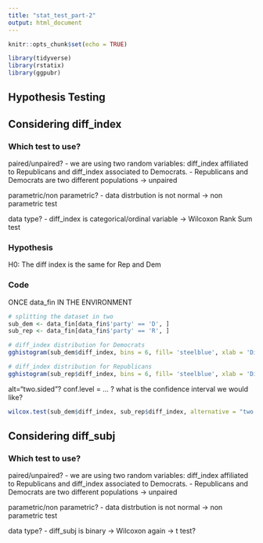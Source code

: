 ```yaml
---
title: "stat_test_part-2"
output: html_document
---
```


```r
knitr::opts_chunk$set(echo = TRUE)
```

```r
library(tidyverse)
library(rstatix)
library(ggpubr)
```

## Hypothesis Testing

## Considering diff_index

### Which test to use?

paired/unpaired?
- we are using two random variables: diff_index affiliated to Republicans and diff_index associated to Democrats.
- Republicans and Democrats are two different populations
-> unpaired

parametric/non parametric?
- data distrbution is not normal
-> non parametric test

data type?
- diff_index is categorical/ordinal variable
-> Wilcoxon Rank Sum test

### Hypothesis

H0: The diff index is the same for Rep and Dem 

### Code

ONCE data_fin IN THE ENVIRONMENT


```r
# splitting the dataset in two 
sub_dem <- data_fin[data_fin$'party' == 'D', ]
sub_rep <- data_fin[data_fin$'party' == 'R', ]
```

```r
# diff_index distribution for Democrats
gghistogram(sub_dem$diff_index, bins = 6, fill= 'steelblue', xlab = 'Difficulty index', main = 'Difficulty Index: Democrats')
```


```r
# diff_index distribution for Republicans
gghistogram(sub_rep$diff_index, bins = 6, fill= 'steelblue', xlab = 'Difficulty index',  main = 'Difficulty Index: Republicans')

```

alt="two.sided"?
conf.level = ... ? what is the confidence interval we would like?

```r
wilcox.test(sub_dem$diff_index, sub_rep$diff_index, alternative = "two.sided", paired = FALSE)
```

## Considering diff_subj

### Which test to use?

paired/unpaired?
- we are using two random variables: diff_index affiliated to Republicans and diff_index associated to Democrats.
- Republicans and Democrats are two different populations
-> unpaired

parametric/non parametric?
- data distrbution is not normal
-> non parametric test

data type?
- diff_subj is binary
->  Wilcoxon again
->  t test?
